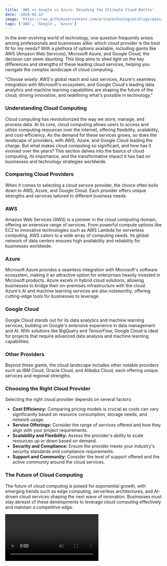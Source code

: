 ```yaml
---
title: 'AWS vs Google vs Azure: Decoding the Ultimate Cloud Battle'
date: '2024-02-12'
image: 'https://raw.githubusercontent.com/arinatechnologies/blogs/main/images/awsggpazure.webp'
tags: ['AWS', 'Google', 'Azure']
---
```


In the ever-evolving world of technology, one question frequently arises among professionals and businesses alike: which cloud provider is the best fit for my needs? With a plethora of options available, including giants like AWS (Amazon Web Services), Microsoft Azure, and Google Cloud, the decision can seem daunting. This blog aims to shed light on the key differences and strengths of these leading cloud services, helping you navigate the complex landscape of cloud computing.

"Choose wisely: AWS's global reach and vast services, Azure's seamless integration with Microsoft's ecosystem, and Google Cloud's leading data analytics and machine learning capabilities are shaping the future of the cloud, driving innovation, and redefining what's possible in technology."

### Understanding Cloud Computing
Cloud computing has revolutionized the way we store, manage, and process data. At its core, cloud computing allows users to access and utilize computing resources over the internet, offering flexibility, scalability, and cost-efficiency. As the demand for these services grows, so does the landscape of providers, with AWS, Azure, and Google Cloud leading the charge. But what makes cloud computing so significant, and how has it evolved over the years? This section delves into the basics of cloud computing, its importance, and the transformative impact it has had on businesses and technology strategies worldwide.

### Comparing Cloud Providers
When it comes to selecting a cloud service provider, the choice often boils down to AWS, Azure, and Google Cloud. Each provider offers unique strengths and services tailored to different business needs.

### AWS
Amazon Web Services (AWS) is a pioneer in the cloud computing domain, offering an extensive range of services. From powerful compute options like EC2 to innovative technologies such as AWS Lambda for serverless computing, AWS caters to a wide array of computing needs. Its global network of data centers ensures high availability and reliability for businesses worldwide.

### Azure
Microsoft Azure provides a seamless integration with Microsoft's software ecosystem, making it an attractive option for enterprises heavily invested in Microsoft products. Azure excels in hybrid cloud solutions, allowing businesses to bridge their on-premises infrastructure with the cloud. Azure's AI and machine learning services are also noteworthy, offering cutting-edge tools for businesses to leverage.

### Google Cloud
Google Cloud stands out for its data analytics and machine learning services, building on Google's extensive experience in data management and AI. With solutions like BigQuery and TensorFlow, Google Cloud is ideal for projects that require advanced data analysis and machine learning capabilities.

### Other Providers
Beyond these giants, the cloud landscape includes other notable providers such as IBM Cloud, Oracle Cloud, and Alibaba Cloud, each offering unique services and regional strengths.

### Choosing the Right Cloud Provider
Selecting the right cloud provider depends on several factors:

- **Cost Efficiency:** Comparing pricing models is crucial as costs can vary significantly based on resource consumption, storage needs, and network usage.
- **Service Offerings:** Consider the range of services offered and how they align with your project requirements.
- **Scalability and Flexibility:** Assess the provider's ability to scale resources up or down based on demand.
- **Security and Compliance:** Ensure the provider meets your industry's security standards and compliance requirements.
- **Support and Community:** Consider the level of support offered and the active community around the cloud services.
### The Future of Cloud Computing
The future of cloud computing is poised for exponential growth, with emerging trends such as edge computing, serverless architectures, and AI-driven cloud services shaping the next wave of innovation. Businesses must stay abreast of these developments to leverage cloud computing effectively and maintain a competitive edge.

<Video id="CngDd4-3Vlg" title="AWS vs Google vs Azure: Decoding the Ultimate Cloud Battle"/>

### Service Comparison: AWS vs Azure vs Google Cloud Compute

<table>
  <tbody>
    <tr>
      <th>Service</th>
      <th>Amazon Web Services</th>
      <th>Google Cloud Platform</th>
      <th>Microsoft Azure</th>
    </tr>
    <tr>
      <td>Deploy, manage, and maintain virtual servers</td>
      <td>Elastic Compute Cloud EC2</td>
      <td>Compute Engine</td>
      <td>Virtual Machines</td>
    </tr>
    <tr>
      <td></td>
      <td></td>
      <td></td>
      <td>Virtual Machine Scale Sets</td>
    </tr>
    <tr>
      <td>Virtual private servers made easy</td>
      <td>Lightsail</td>
      <td></td>
      <td>Virtual Machine Images</td>
    </tr>
    <tr>
      <td>Shared Web hosting</td>
      <td>AWS Amplify</td>
      <td>Web Apps</td>
      <td>Firebase</td>
    </tr>
    <tr>
      <td>Management support for Docker/Kubernetes containers</td>
      <td>EC2 Container Service (ECS)</td>
      <td>Kubernetes Engine</td>
      <td>Container Service</td>
    </tr>
    <tr>
      <td>Kubernetes (EKS)</td>
      <td>Container Engine</td>
      <td>Container Service (AKS)</td>
    </tr>
    <tr>
      <td>Docker container registry</td>
      <td>EC2 Container Registry (ECR)</td>
      <td>Container Registry</td>
      <td>Container Registry</td>
    </tr>
    <tr>
      <td>Orchestrate and manage microservice-based applications</td>
      <td>AWS Elastic Beanstalk</td>
      <td>App Engine</td>
      <td>Service Fabric</td>
    </tr>
    <tr>
      <td>Integrate systems and run backend logic processes</td>
      <td>Lambda</td>
      <td>Cloud Functions</td>
      <td>Functions</td>
    </tr>
    <tr>
      <td>Run large-scale parallel and high-performance batch computing</td>
      <td>Batch</td>
      <td>Preemptible VMs</td>
      <td>Batch</td>
    </tr>
    <tr>
      <td>Automatically scale instances</td>
      <td>Auto Scaling</td>
      <td>Instance Groups</td>
      <td>Virtual Machine Scale Sets</td>
    </tr>
    <tr>
      <td></td>
      <td></td>
      <td></td>
      <td>App Service Scale Capability PAAS</td>
    </tr>
    <tr>
      <td></td>
      <td></td>
      <td></td>
      <td>AutoScaling</td>
    </tr>
  </tbody>
</table>

### Service Comparison: AWS vs Azure vs Google Cloud Storage

<table>
  <tbody>
    <tr>
      <th>Service</th>
      <th>Amazon Web Services</th>
      <th>Google Cloud Platform</th>
      <th>Microsoft Azure</th>
    </tr>
    <tr>
      <td>Object storage service for use cases</td>
      <td>Simple Storage Services (S3)</td>
      <td>Google Cloud Storage</td>
      <td>Storage (Block Blob)</td>
    </tr>
    <tr>
      <td>Virtual server disk infrastructure</td>
      <td>Elastic Block Store (EBS)</td>
      <td>Compute Engine Persistent Disks</td>
      <td>Storage (Page Blobs)</td>
    </tr>
    <tr>
      <td>Archive storage</td>
      <td>S3 Infrequent Access (IA)</td>
      <td>Nearline</td>
      <td>Storage (Cool)</td>
    </tr>
    <tr>
      <td> </td>
      <td>Glacier</td>
      <td>Coldline</td>
      <td>Storage (Archive)</td>
    </tr>
    <tr>
      <td></td>
      <td></td>
      <td>Data Archive</td>
      <td></td>
    </tr>
    <tr>
      <td>Create and configure shared file systems</td>
      <td>Elastic File System (EFS)</td>
      <td>ZFS / Avere</td>
      <td>Azure Files</td>
    </tr>
    <tr>
      <td></td>
      <td>File Store</td>
      <td></td>
      <td>Azure NetApp Files</td>
    </tr>
    <tr>
      <td>Hybrid storage</td>
      <td>Storage Gateway</td>
      <td>Egnyte Sync</td>
      <td>StorSimple</td>
    </tr>
    <tr>
      <td>Bulk data transfer solutions</td>
      <td>Import/Export Disk</td>
      <td>Storage transfer Service</td>
      <td>Import/Export</td>
    </tr>
    <tr>
      <td></td>
      <td>Snowball Edge</td>
      <td></td>
      <td>Azure Data Box</td>
    </tr>
    <tr>
      <td></td>
      <td>Snowmobile</td>
      <td></td>
      <td></td>
    </tr>
    <tr>
      <td>Backup</td>
      <td>Object Storage</td>
      <td></td>
      <td>Backup</td>
    </tr>
    <tr>
      <td></td>
      <td>Cold Archive Storage</td>
      <td></td>
      <td></td>
    </tr>
    <tr>
      <td></td>
      <td>Storage Gateway</td>
      <td></td>
      <td></td>
    </tr>
    <tr>
      <td>Automatic protection and disaster recovery</td>
      <td>Disaster Recovery</td>
      <td>Disaster Recovery Cookbook</td>
      <td>Site Recovery</td>
    </tr>
  </tbody>
</table>

### Service Comparison: AWS vs Azure vs Google Cloud Networking and Content Delivery

<table>
  <tbody>
    <tr>
      <th>Service</th>
      <th>Amazon Web Services</th>
      <th>Google Cloud Platform</th>
      <th>Microsoft Azure</th>
    </tr>
    <tr>
      <td>Isolated, private cloud private networking</td>
      <td>Virtual Private Cloud</td>
      <td>Virtual Private Cloud</td>
      <td>Virtual Network</td>
    </tr>
    <tr>
      <td>Cross-premises connectivity</td>
      <td>API Gateway</td>
      <td>Cloud VPN</td>
      <td>VPN Gateway</td>
    </tr>
    <tr>
      <td>Manage DNS names and records</td>
      <td>Route 53</td>
      <td>Google Cloud DNS</td>
      <td>Azure DNS</td>
    </tr>
    <tr>
      <td></td>
      <td></td>
      <td></td>
      <td>traffic Manager</td>
    </tr>
    <tr>
      <td>Global content delivery networks</td>
      <td>CloudFront</td>
      <td>Cloud Interconnect</td>
      <td>Content Delivery Network</td>
    </tr>
    <tr>
      <td></td>
      <td></td>
      <td>Cloud CDN</td>
      <td></td>
    </tr>
    <tr>
      <td>Dedicated, private network connection</td>
      <td>Direct Connect</td>
      <td>Cloud Interconnect</td>
      <td>ExpressRoute</td>
    </tr>
    <tr>
      <td>Load balancing configuration</td>
      <td>Elastic Load Balancing</td>
      <td>Cloud Load Balancing</td>
      <td>Load Balancer</td>
    </tr>
    <tr>
      <td></td>
      <td></td>
      <td></td>
      <td>Application Gateway</td>
    </tr>
  </tbody>
</table>

### Service Comparison: AWS vs Azure vs Google Cloud Database

<table>
  <tbody>
    <tr>
      <th>Service</th>
      <th>Amazon Web Services</th>
      <th>Google Cloud Platform</th>
      <th>Microsoft Azure</th>
    </tr>
    <tr>
      <td>Managed relational database-as-a-service</td>
      <td>RDS</td>
      <td>Cloud SQL</td>
      <td>SQL Database</td>
    </tr>
    <tr>
      <td></td>
      <td></td>
      <td>Cloud Spanner</td>
      <td>Database for MySQL</td>
    </tr>
    <tr>
      <td></td>
      <td></td>
      <td>Database for PostgreSQL</td>
      <td></td>
    </tr>
    <tr>
      <td>NoSQL (Indexed)</td>
      <td>DynamoDB</td>
      <td>Cloud Datastore</td>
      <td>Cosmos DB</td>
    </tr>
    <tr>
      <td></td>
      <td>Cloud Bigtable</td>
      <td></td>
      <td></td>
    </tr>
    <tr>
      <td>NoSQL (Key-value)</td>
      <td>DynamoDB</td>
      <td>Cloud Datastore</td>
      <td>table Storage</td>
    </tr>
    <tr>
      <td></td>
      <td>SimpleDB</td>
      <td></td>
      <td></td>
    </tr>
    <tr>
      <td>Application or Memory Caching</td>
      <td>ElastiCache</td>
      <td>Mem Cache</td>
      <td>Redis Cache</td>
    </tr>
    <tr>
      <td>Database migration</td>
      <td>Database Migration Service</td>
      <td></td>
      <td>Database Migration Service</td>
    </tr>
    <tr>
      <td>Managed data warehouse</td>
      <td>Redshift</td>
      <td>Big Query</td>
      <td>SQL Data Warehouse</td>
    </tr>
  </tbody>
</table>

### Service Comparison: AWS vs Azure vs Google Cloud Big Data & Advanced Analytics

<table>
  <tbody>
    <tr>
      <th>Service</th>
      <th>Amazon Web Services</th>
      <th>Google Cloud Platform</th>
      <th>Microsoft Azure</th>
    </tr>
    <tr>
      <td>Big Data Managed Cluster as a Service</td>
      <td>EMR</td>
      <td>Cloud DataProc</td>
      <td>Azure HDInsight</td>
    </tr>
    <tr>
      <td>Cloud Search</td>
      <td>CloudSearch</td>
      <td>Search</td>
      <td>Azure Search</td>
    </tr>
    <tr>
      <td></td>
      <td>OpenSearch Service</td>
      <td></td>
      <td></td>
    </tr>
    <tr>
      <td>Streaming Service</td>
      <td>Kinesis</td>
      <td>Cloud Dataflow</td>
      <td>Azure Stream Analytics</td>
    </tr>
    <tr>
      <td></td>
      <td>Kinesis Video Streams</td>
      <td></td>
      <td>Azure Event Hub</td>
    </tr>
    <tr>
      <td>Data Warehouse</td>
      <td>Redshift</td>
      <td>BigQuery</td>
      <td>Azure SQL Data Warehouse</td>
    </tr>
    <tr>
      <td>Business Intelligence, Data Visualization</td>
      <td>QuickSight</td>
      <td>Google Data Studio</td>
      <td>PowerBI</td>
    </tr>
    <tr>
      <td></td>
      <td>LookerLooker</td>
      <td></td>
      <td></td>
    </tr>
    <tr>
      <td>Cloud EtL</td>
      <td>AWS Data Pipeline</td>
      <td>Cloud DataPrep</td>
      <td>Azure Data Factory</td>
    </tr>
    <tr>
      <td></td>
      <td>AWS Glue</td>
      <td>Cloud Data Fusion</td>
      <td>Azure Data Catalog</td>
    </tr>
    <tr>
      <td></td>
      <td>AWS Glue</td>
      <td></td>
      <td></td>
    </tr>
    <tr>
      <td>Simple Workflow Service (SWF)</td>
      <td></td>
      <td>Cloud Composer</td>
      <td>Logic Apps</td>
    </tr>
    <tr>
      <td>third party data exchange</td>
      <td>AWS Data Exchange</td>
      <td>Analytics Hub</td>
      <td>Azure Data Share</td>
    </tr>
    <tr>
      <td>Data Analytics platform</td>
      <td>Redshift</td>
      <td>Big Query</td>
      <td>Azure Databricks</td>
    </tr>
  </tbody>
</table>

### Service Comparison: AWS vs Azure vs Google Cloud Artificial Intelligence

<table>
  <tbody>
    <tr>
      <th>Service</th>
      <th>Amazon Web Services</th>
      <th>Google Cloud Platform</th>
      <th>Microsoft Azure</th>
    </tr>
    <tr>
      <td>Language Processing AI</td>
      <td>Amazon Lex</td>
      <td>Natural Language API</td>
      <td>LUIS (Language Understanding Intelligent Service)</td>
    </tr>
    <tr>
      <td></td>
      <td>Amazon Comprehend</td>
      <td>Cloud text-to-Speech</td>
      <td>Azure Bot Service</td>
    </tr>
    <tr>
      <td></td>
      <td>DialogFlow Enterprise Edition</td>
      <td></td>
      <td>Azure text Analytic</td>
    </tr>
    <tr>
      <td>Speech Recognition AI</td>
      <td>Amazon Polly</td>
      <td>translation API</td>
      <td>Speaker Recognition</td>
    </tr>
    <tr>
      <td></td>
      <td>Amazon transcribe</td>
      <td>Speech API</td>
      <td>Speech to text</td>
    </tr>
    <tr>
      <td></td>
      <td>Amazon translate</td>
      <td></td>
      <td>Speech translation</td>
    </tr>
    <tr>
      <td>Image Recognition AI</td>
      <td>Amazon Recognition</td>
      <td>Vision API</td>
      <td>Emotion API</td>
    </tr>
    <tr>
      <td></td>
      <td>Cloud Video Intelligence</td>
      <td></td>
      <td>Computer Vision</td>
    </tr>
    <tr>
      <td></td>
      <td></td>
      <td></td>
      <td>Face API</td>
    </tr>
    <tr>
      <td>Machine Learning</td>
      <td>Amazon Machine Learning</td>
      <td>Cloud DataLab</td>
      <td>Azure Machine Learning</td>
    </tr>
    <tr>
      <td></td>
      <td>Amazon Sage​Maker</td>
      <td>Cloud AutoML</td>
      <td>Azure Machine Learning Workbench</td>
    </tr>
    <tr>
      <td></td>
      <td>AWS Neuron</td>
      <td>Vertex AI</td>
      <td>Azure Machine Learning Model Management</td>
    </tr>
    <tr>
      <td>Machine Learning Frameworks</td>
      <td>tensorFlow on AWS</td>
      <td>Vertex AI (tensorFlow, Pytorch, XGBoost, Scikit-Learn)</td>
      <td>Azure Machine Learning</td>
    </tr>
    <tr>
      <td></td>
      <td>Pytorch on AWS</td>
      <td></td>
      <td></td>
    </tr>
    <tr>
      <td></td>
      <td>Apache MXNet on AWS</td>
      <td></td>
      <td></td>
    </tr>
    <tr>
      <td>Business analysis</td>
      <td>Amazon Forecast</td>
      <td>Vertex AI (tensorFlow, Pytorch, XGBoost, Scikit-Learn)</td>
      <td>Azure Analysis Service</td>
    </tr>
    <tr>
      <td></td>
      <td>Amazon Fraud Detector</td>
      <td></td>
      <td>Azure Metrics Advisor</td>
    </tr>
    <tr>
      <td></td>
      <td>Amazon Lookout for Metrics</td>
      <td></td>
      <td>Personalize</td>
    </tr>
    <tr>
      <td></td>
      <td>Amazon Augmented AI (Amazon A2I)</td>
      <td></td>
      <td></td>
    </tr>
    <tr>
      <td></td>
      <td>Amazon Personalize</td>
      <td></td>
      <td></td>
    </tr>
    <tr>
      <td>Machine Learning Inference</td>
      <td>Amazon Elastic Inference</td>
      <td>Vertex AI Predictions</td>
      <td>time Series Insights reference data sets</td>
    </tr>
  </tbody>
</table>

### Service Comparison: AWS vs Azure vs Google Cloud Management and Monitoring

<table>
  <tbody>
    <tr>
      <th>Service</th>
      <th>Amazon Web Services</th>
      <th>Google Cloud Platform</th>
      <th>Microsoft Azure</th>
    </tr>
    <tr>
      <td>Cloud advisor capabilities</td>
      <td>trusted Advisor</td>
      <td>Cloud Platform Security</td>
      <td>Advisor</td>
    </tr>
    <tr>
      <td>DevOps deployment orchestration</td>
      <td>OpsWorks (Chef-based)</td>
      <td>Cloud Deployment Manager</td>
      <td>Automation</td>
    </tr>
    <tr>
      <td></td>
      <td>CloudFormation</td>
      <td></td>
      <td>Resource Manager</td>
    </tr>
    <tr>
      <td>Cloud resources management  monitoring</td>
      <td>CloudWatch</td>
      <td>Stackdriver Monitoring</td>
      <td>Portal</td>
    </tr>
    <tr>
      <td></td>
      <td>X-Ray</td>
      <td>Cloud Shell</td>
      <td>Monitor</td>
    </tr>
    <tr>
      <td></td>
      <td>Management Console</td>
      <td>Debugger</td>
      <td>Application Insights</td>
    </tr>
    <tr>
      <td></td>
      <td>trace</td>
      <td></td>
      <td></td>
    </tr>
    <tr>
      <td></td>
      <td>Error Reporting</td>
      <td></td>
      <td></td>
    </tr>
    <tr>
      <td>Administration</td>
      <td>Application Discovery Service</td>
      <td>Cloud Console</td>
      <td>Log Analytics</td>
    </tr>
    <tr>
      <td></td>
      <td>Systems Manager</td>
      <td></td>
      <td>Operations Management Suite</td>
    </tr>
    <tr>
      <td></td>
      <td>Personal Health Dashboard</td>
      <td></td>
      <td>Resource Health</td>
    </tr>
    <tr>
      <td></td>
      <td></td>
      <td></td>
      <td>Storage Explorer</td>
    </tr>
    <tr>
      <td>Billing</td>
      <td>Billing API</td>
      <td>Cloud Billing API</td>
      <td>Billing API</td>
    </tr>
  </tbody>
</table>

### Service Comparison: AWS vs Azure vs Google Cloud Security 

<table>
  <tbody>
    <tr>
      <th>Service</th>
      <th>Amazon Web Services</th>
      <th>Google Cloud Platform</th>
      <th>Microsoft Azure</th>
    </tr>
    <tr>
      <td>Authentication and authorization</td>
      <td>Identity and Access Management (IAM)</td>
      <td>Cloud IAM</td>
      <td>Active DirectoryActive Directory Premium</td>
    </tr>
    <tr>
      <td></td>
      <td>Organizations</td>
      <td>Cloud Identity-Aware Proxy</td>
      <td></td>
    </tr>
    <tr>
      <td>Information Protection</td>
      <td></td>
      <td></td>
      <td>Information Protection</td>
    </tr>
    <tr>
      <td>Protect and safeguard with data encryption</td>
      <td>Key Management Service</td>
      <td></td>
      <td>Storage Service Encryption</td>
    </tr>
    <tr>
      <td>Hardware-based security modules</td>
      <td>CloudHSM</td>
      <td>Cloud Key</td>
      <td>Key Vault</td>
    </tr>
    <tr>
      <td>Management Service</td>
      <td></td>
      <td></td>
      <td></td>
    </tr>
    <tr>
      <td>Firewall</td>
      <td>Web Application Firewall</td>
      <td>Cloud Armor</td>
      <td>Application Gateway</td>
    </tr>
    <tr>
      <td>Cloud security assessment and certification services</td>
      <td>Inspector</td>
      <td>Security Command Center</td>
      <td>Security Center</td>
    </tr>
    <tr>
      <td></td>
      <td></td>
      <td>Certificate Manager</td>
      <td></td>
    </tr>
    <tr>
      <td>Directory services</td>
      <td>AWS Directory Service</td>
      <td>Identity Platform</td>
      <td>Active Directory Domain Services</td>
    </tr>
    <tr>
      <td>Identity management</td>
      <td>Cognito</td>
      <td>Firebase Authentication</td>
      <td>Active Directory B2C</td>
    </tr>
    <tr>
      <td>Support cloud directories</td>
      <td>Directory Service</td>
      <td></td>
      <td>Windows Server Active Directory</td>
    </tr>
    <tr>
      <td>Compliance</td>
      <td>Artifact</td>
      <td></td>
      <td>Service trust Portal</td>
    </tr>
    <tr>
      <td>Cloud services with protection</td>
      <td>Shield</td>
      <td>Cloud Armor</td>
      <td>DDoS Protection Service</td>
    </tr>
  </tbody>
</table>

### Service Comparison: AWS vs Azure vs Google Cloud Developer

<table>
  <tbody>
    <tr>
      <th>Service</th>
      <th>Amazon Web Services</th>
      <th>Google Cloud Platform</th>
      <th>Microsoft Azure</th>
    </tr>
    <tr>
      <td>Media transcoding</td>
      <td>Elastic transcoder</td>
      <td>transcoder API</td>
      <td>Azure Media Services</td>
    </tr>
    <tr>
      <td>Cloud source code repository</td>
      <td>CodeCommit</td>
      <td>Source Repositories</td>
      <td>DevOps Server</td>
    </tr>
    <tr>
      <td>Build  Continuous Integration</td>
      <td>CodeBuild</td>
      <td>Cloud Build</td>
      <td>Azure DevOps Server</td>
    </tr>
    <tr>
      <td>Deployment</td>
      <td>CodeDeploy</td>
      <td>Cloud Build</td>
      <td>Azure Pipeline</td>
    </tr>
    <tr>
      <td>DevOps - Continuous Integration  Delivery</td>
      <td>CodePipeline</td>
      <td>Cloud Build</td>
      <td>Azure Devtest Labs</td>
    </tr>
    <tr>
      <td>SDK for various languages</td>
      <td>AWS Mobile SDK</td>
      <td>Firebase</td>
      <td>Azure SDK</td>
    </tr>
  </tbody>
</table>


### Conclusion
Choosing between AWS, Azure, and Google Cloud depends on your specific needs, budget, and long-term technology strategy. By understanding the strengths and offerings of each provider, businesses can make informed decisions that align with their objectives. As the cloud computing landscape continues to evolve, staying informed and adaptable will be key to leveraging the power of the cloud to drive business success.
